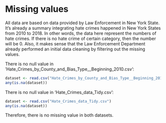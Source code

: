 # Missing values

All data are based on data provided by Law Enforcement in New York State. It’s already a summary integrating hate crimes happened in New York States from 2010 to 2018. In other words, the data here represent the numbers of hate crimes. If there is no hate crime of certain category, then the number will be 0. Also, it makes sense that the Law Enforcement Department already performed an initial data cleaning by filtering out the missing values. 

There is no null value in 'Hate_Crimes_by_County_and_Bias_Type__Beginning_2010.csv':

```r
dataset <- read.csv("Hate_Crimes_by_County_and_Bias_Type__Beginning_2010.csv")
any(is.na(dataset))
```

There is no null value in 'Hate_Crimes_data_Tidy.csv':

```r
dataset <- read.csv("Hate_Crimes_data_Tidy.csv")
any(is.na(dataset))
```

Therefore, there is no missing value in both datasets.